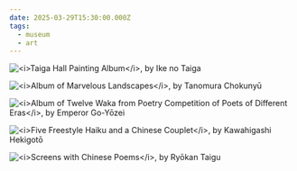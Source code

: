 ```yaml
---
date: 2025-03-29T15:30:00.000Z
tags:
  - museum
  - art
---
```

<div className="max-w-[500px]">

  ![](/assets/art/20250329-taiga-hall.jpg "<i>Taiga Hall Painting Album</i>, by Ike no Taiga")

  ![](/assets/art/20250329-marvelous-landscapes.jpg "<i>Album of Marvelous Landscapes</i>, by Tanomura Chokunyū")

  ![](/assets/art/20250329-waka.jpg "<i>Album of Twelve Waka from Poetry Competition of Poets of Different Eras</i>, by Emperor Go-Yōzei")

  ![](/assets/art/20250329-freestyle-haiku.jpg "<i>Five Freestyle Haiku and a Chinese Couplet</i>, by Kawahigashi Hekigotō")

  ![](/assets/art/20250329-screens-chinese-poems.jpg "<i>Screens with Chinese Poems</i>, by Ryōkan Taigu")

</div>